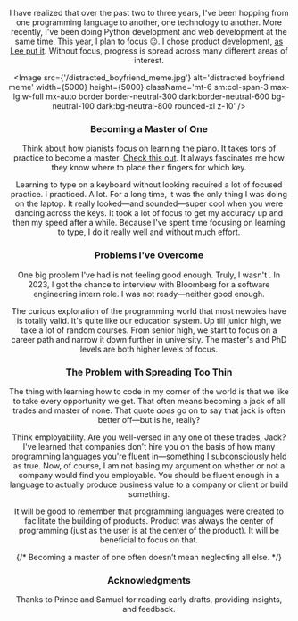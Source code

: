 
<BackLink link='/writing' text='Writing' />
<Header
  title='Focus'
  date='March 2025'
  link='https://jude.vercel.app/writing/focus'
/>

I have realized that over the past two to three years, I've been hopping from one programming language to another, one technology to another. More recently, I've been doing Python development and web development at the same time. This year, I plan to focus 😐. I chose product development, [as Lee put it](https://leerob.com/n/product-engineers). Without focus, progress is spread across many different areas of interest.

<Image
  src={'/distracted_boyfriend_meme.jpg'}
  alt='distracted boyfriend meme'
  width={5000}
  height={5000}
  className='mt-6 sm:col-span-3 max-lg:w-full mx-auto border border-neutral-300 dark:border-neutral-600 bg-neutral-100 dark:bg-neutral-800 rounded-xl z-10'
/>

### Becoming a Master of One

Think about how pianists focus on learning the piano. It takes tons of practice to become a master. [Check this out](https://youtu.be/n6GEcdh5whk?si=cBVwWmzZj79tdmES). It always fascinates me how they know where to place their fingers for which key.

Learning to type on a keyboard without looking required a lot of focused practice. I practiced. A lot. For a long time, it was the only thing I was doing on the laptop. It really looked—and sounded—super cool when you were dancing across the keys. It took a lot of focus to get my accuracy up and then my speed after a while. Because I've spent time focusing on learning to type, I do it really well and without much effort.

### Problems I've Overcome

One big problem I've had is not feeling good enough. Truly, I wasn't . In 2023, I got the chance to interview with Bloomberg for a software engineering intern role. I was not ready—neither good enough.

The curious exploration of the programming world that most newbies have is totally valid. It's quite like our education system. Up till junior high, we take a lot of random courses. From senior high, we start to focus on a career path and narrow it down further in university. The master's and PhD levels are both higher levels of focus.

### The Problem with Spreading Too Thin

The thing with learning how to code in my corner of the world is that we like to take every opportunity we get. That often means becoming a jack of all trades and master of none. That quote *does* go on to say that jack is often better off—but is he, really?

Think employability. Are you well-versed in any one of these trades, Jack? I've learned that companies don't hire you on the basis of how many programming languages you're fluent in—something I subconsciously held as true. Now, of course, I am not basing my argument on whether or not a company would find you employable. You should be fluent enough in a language to actually produce business value to a company or client or build something.

It will be good to remember that programming languages were created to facilitate the building of products. Product was always the center of programming (just as the user is at the center of the product). It will be beneficial to focus on that.


{/* Becoming a master of one often doesn’t mean neglecting all else. */}

### Acknowledgments

Thanks to Prince and Samuel for reading early drafts, providing insights, and feedback.

<NoAIUsed />
